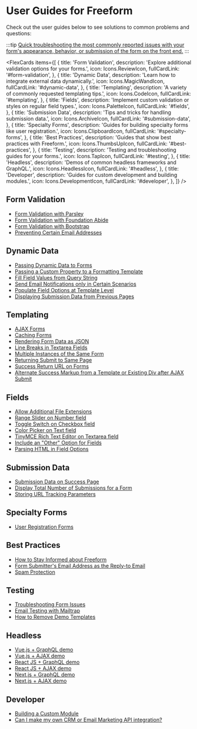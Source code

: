 

# User Guides for Freeform

Check out the user guides below to see solutions to common problems and questions:

:::tip
[Quick troubleshooting the most commonly reported issues with your form's appearance, behavior, or submission of the form on the front end.](./testing/troubleshooting-form-issues.mdx)
:::

<FlexCards
  items={[
    {
      title: 'Form Validation',
      description: 'Explore additional validation options for your forms.',
      icon: Icons.ReviewIcon,
      fullCardLink: '#form-validation',
    },
    {
      title: 'Dynamic Data',
      description: 'Learn how to integrate external data dynamically.',
      icon: Icons.MagicWandIcon,
      fullCardLink: '#dynamic-data',
    },
    {
      title: 'Templating',
      description: 'A variety of commonly requested templating tips.',
      icon: Icons.CodeIcon,
      fullCardLink: '#templating',
    },
    {
      title: 'Fields',
      description: 'Implement custom validation or styles on regular field types.',
      icon: Icons.PaletteIcon,
      fullCardLink: '#fields',
    },
    {
      title: 'Submission Data',
      description: 'Tips and tricks for handling submission data.',
      icon: Icons.ArchiveIcon,
      fullCardLink: '#submission-data',
    },
    {
      title: 'Specialty Forms',
      description:
        'Guides for building specialty forms like user registration.',
      icon: Icons.ClipboardIcon,
      fullCardLink: '#specialty-forms',
    },
    {
      title: 'Best Practices',
      description: 'Guides that show best practices with Freeform.',
      icon: Icons.ThumbsUpIcon,
      fullCardLink: '#best-practices',
    },
    {
      title: 'Testing',
      description: 'Testing and troubleshooting guides for your forms.',
      icon: Icons.TapIcon,
      fullCardLink: '#testing',
    },
    {
      title: 'Headless',
      description: 'Demos of common headless frameworks and GraphQL.',
      icon: Icons.HeadlessIcon,
      fullCardLink: '#headless',
    },
    {
      title: 'Developer',
      description: 'Guides for custom development and building modules.',
      icon: Icons.DevelopmentIcon,
      fullCardLink: '#developer',
    },
  ]}
/>

## Form Validation

- [Form Validation with Parsley](form-validation/form-validation-with-parsley/)
- [Form Validation with Foundation Abide](form-validation/form-validation-with-foundation-abide/)
- [Form Validation with Bootstrap](form-validation/form-validation-with-bootstrap/)
- [Preventing Certain Email Addresses](form-validation/preventing-email-addresses/)

## Dynamic Data

- [Passing Dynamic Data to Forms](dynamic-data/passing-dynamic-data-to-forms.mdx)
- [Passing a Custom Property to a Formatting Template](dynamic-data/passing-custom-property-to-formatting-template.mdx)
- [Fill Field Values from Query String](dynamic-data/fill-field-values-from-query-string/)
- [Send Email Notifications only in Certain Scenarios](dynamic-data/email-notifications-certain-scenarios/)
- [Populate Field Options at Template Level](dynamic-data/populate-field-options-at-template-level/)
- [Displaying Submission Data from Previous Pages](dynamic-data/displaying-submission-data-from-previous-pages/)

## Templating

- [AJAX Forms](./templating/ajax-forms.mdx)
- [Caching Forms](./templating/caching-forms.mdx)
- [Rendering Form Data as JSON](./templating/rendering-form-data-as-json/)
- [Line Breaks in Textarea Fields](./templating/line-breaks-in-textarea-fields.mdx)
- [Multiple Instances of the Same Form](./templating/multiple-instances-of-same-form.mdx)
- [Returning Submit to Same Page](./templating/return-same-page/)
- [Success Return URL on Forms](./templating/success-return-on-forms.mdx)
- [Alternate Success Markup from a Template or Existing Div after AJAX Submit](./templating/ajax-return-loads-success/)

## Fields

- [Allow Additional File Extensions](./fields/allow-additional-file-extensions.mdx)
- [Range Slider on Number field](./fields/range-slider-number/)
- [Toggle Switch on Checkbox field](./fields/toggle-switch-checkbox/)
- [Color Picker on Text field](./fields/color-picker-text.mdx)
- [TinyMCE Rich Text Editor on Textarea field](./fields/tinymce-editor-textarea.mdx)
- [Include an "Other" Option for Fields](./fields/other-option-for-fields.mdx)
- [Parsing HTML in Field Options](./fields/parsing-html-in-field-options/)

## Submission Data

- [Submission Data on Success Page](./submission-data/submission-data-success/)
- [Display Total Number of Submissions for a Form](./submission-data/total-number-of-submissions-for-form.mdx)
- [Storing URL Tracking Parameters](./submission-data/storing-url-tracking-parameters/)

## Specialty Forms

- [User Registration Forms](./speciality-forms/user-registration-forms.mdx)

## Best Practices

- [How to Stay Informed about Freeform](./best-practices/stay-informed/)
- [Form Submitter's Email Address as the Reply-to Email](./best-practices/admin-notifications-replyto-submitter.mdx)
- [Spam Protection](./best-practices/spam-protection.mdx)

## Testing

- [Troubleshooting Form Issues](./testing/troubleshooting-form-issues.mdx)
- [Email Testing with Mailtrap](./testing/email-testing-mailtrap.mdx)
- [How to Remove Demo Templates](./testing/remove-demo-templates.mdx)

## Headless

- [Vue.js + GraphQL demo](./headless/vuejs/)
- [Vue.js + AJAX demo](./headless/vuejs/)
- [React JS + GraphQL demo](./headless/reactjs/)
- [React JS + AJAX demo](./headless/reactjs/)
- [Next.js + GraphQL demo](./headless/nextjs/)
- [Next.js + AJAX demo](./headless/nextjs/)

## Developer

- [Building a Custom Module](./developer/building-a-custom-module.mdx)
- [Can I make my own CRM or Email Marketing API integration?](./developer/custom-integrations.mdx)
